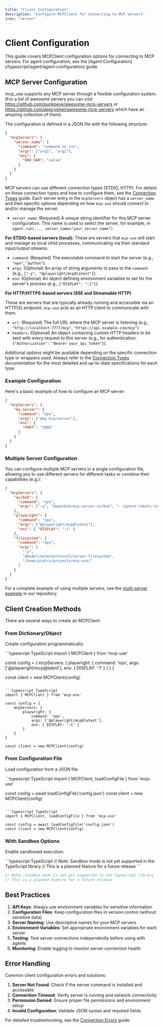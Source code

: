 ```yaml
---
title: "Client Configuration"
description: "Configure MCPClient for connecting to MCP servers"
icon: "server"
---
```


# Client Configuration

<Info>
This guide covers MCPClient configuration options for connecting to MCP servers. For agent configuration, see the [Agent Configuration](/typescript/agent/agent-configuration) guide.
</Info>


## MCP Server Configuration

mcp_use supports any MCP server through a flexible configuration system. (For a list of awesome servers you can visit https://github.com/punkpeye/awesome-mcp-servers or https://github.com/appcypher/awesome-mcp-servers which have an amazing collection of them)

The configuration is defined in a JSON file with the following structure:

```json
{
  "mcpServers": {
    "server_name": {
      "command": "command_to_run",
      "args": ["arg1", "arg2"],
      "env": {
        "ENV_VAR": "value"
      }
    }
  }
}
```

MCP servers can use different connection types (STDIO, HTTP). For details on these connection types and how to configure them, see the [Connection Types](./connection-types) guide.
Each server entry in the `mcpServers` object has a `server_name` and then specific options depending on how `mcp-use` should connect to and/or manage the server.

- `server_name`: (Required) A unique string identifier for this MCP server configuration. This name is used to select the server, for example, in `agent.run(..., server_name="your_server_name")`.

**For STDIO-based servers (local):**
These are servers that `mcp-use` will start and manage as local child processes, communicating via their standard input/output streams.

- `command`: (Required) The executable command to start the server (e.g., `"npx"`, `"python"`).
- `args`: (Optional) An array of string arguments to pass to the `command` (e.g., `["-y", "@playwright/mcp@latest"]`).
- `env`: (Optional) An object defining environment variables to set for the server's process (e.g., `{"DISPLAY": ":1"}`).

**For HTTP/HTTPS-based servers (SSE and Streamable HTTP)**

These are servers that are typically already running and accessible via an HTTP(S) endpoint. `mcp-use` acts as an HTTP client to communicate with them.

- `url`: (Required) The full URL where the MCP server is listening (e.g., `"http://localhost:7777/mcp"`, `"https://api.example.com/mcp"`).
- `headers`: (Optional) An object containing custom HTTP headers to be sent with every request to this server (e.g., for authentication: `{"Authorization": "Bearer your_api_token"}`).

Additional options might be available depending on the specific connection type or wrappers used. Always refer to the [Connection Types](./connection-types) documentation for the most detailed and up-to-date specifications for each type.

### Example Configuration

Here's a basic example of how to configure an MCP server:

```json
{
  "mcpServers": {
    "my_server": {
      "command": "npx",
      "args": ["@my-mcp/server"],
      "env": {
        "PORT": "3000"
      }
    }
  }
}
```

### Multiple Server Configuration

You can configure multiple MCP servers in a single configuration file, allowing you to use different servers for different tasks or combine their capabilities (e.g.):

```json
{
  "mcpServers": {
    "airbnb": {
      "command": "npx",
      "args": ["-y", "@openbnb/mcp-server-airbnb", "--ignore-robots-txt"]
    },
    "playwright": {
      "command": "npx",
      "args": ["@playwright/mcp@latest"],
      "env": { "DISPLAY": ":1" }
    },
    "filesystem": {
      "command": "npx",
      "args": [
        "-y",
        "@modelcontextprotocol/server-filesystem",
        "/home/pietro/projects/mcp-use/"
      ]
    }
  }
}
```

For a complete example of using multiple servers, see the [multi-server example](https://github.com/mcp-use/mcp-use/blob/main/examples/multi_server_example.py) in our repository.


## Client Creation Methods

There are several ways to create an MCPClient:

### From Dictionary/Object

Create configuration programmatically:

<CodeGroup>
```typescript TypeScript
import { MCPClient } from 'mcp-use'

const config = {
    mcpServers: {
        playwright: {
            command: 'npx',
            args: ['@playwright/mcp@latest'],
            env: { DISPLAY: ':1' }
        }
    }
}

const client = new MCPClient(config)
```

```typescript TypeScript
import { MCPClient } from 'mcp-use'

const config = {
    mcpServers: {
        playwright: {
            command: 'npx',
            args: ['@playwright/mcp@latest'],
            env: { DISPLAY: ':1' }
        }
    }
}

const client = new MCPClient(config)
```
</CodeGroup>

### From Configuration File

Load configuration from a JSON file:

<CodeGroup>
```typescript TypeScript
import { MCPClient, loadConfigFile } from 'mcp-use'

const config = await loadConfigFile('config.json')
const client = new MCPClient(config)
```

```typescript TypeScript
import { MCPClient, loadConfigFile } from 'mcp-use'

const config = await loadConfigFile('config.json')
const client = new MCPClient(config)
```
</CodeGroup>


### With Sandbox Options

Enable sandboxed execution:

<CodeGroup>
```typescript TypeScript
// Note: Sandbox mode is not yet supported in the TypeScript library
// This is a planned feature for a future release
```

```typescript TypeScript
// Note: Sandbox mode is not yet supported in the TypeScript library
// This is a planned feature for a future release
```
</CodeGroup>

## Best Practices

1. **API Keys**: Always use environment variables for sensitive information
2. **Configuration Files**: Keep configuration files in version control (without sensitive data)
3. **Server Naming**: Use descriptive names for your MCP servers
4. **Environment Variables**: Set appropriate environment variables for each server
5. **Testing**: Test server connections independently before using with agents
6. **Monitoring**: Enable logging to monitor server connection health

## Error Handling

Common client configuration errors and solutions:

1. **Server Not Found**: Check if the server command is installed and accessible
2. **Connection Timeout**: Verify server is running and network connectivity
3. **Permission Denied**: Ensure proper file permissions and environment setup
4. **Invalid Configuration**: Validate JSON syntax and required fields

For detailed troubleshooting, see the [Connection Errors](../troubleshooting/connection-errors) guide.
